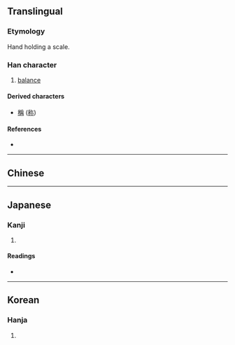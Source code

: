 {{also|尔}}
{{character info/new}}
==Translingual==

===Etymology===
Hand holding a scale.

===Han character===
{{Han char|rn=87|rad=爪|as=05|sn=9|four=|canj=BGB|ids=⿱爫冉}}

# [[balance]]

====Derived characters====
* [[稱]] ([[称]])

====References====
* {{Han ref|kx=0689.030|dkj=19671|dj=1102.070|hdz=32032.050|uh=722F|ud=29231}}

----

==Chinese==
{{zh-see|稱|a}}

----

==Japanese==

===Kanji===
{{ja-kanji|grade=|rs=爪05}}

# {{defn|lang=ja|sort=爪05}}

====Readings====
* {{ja-readings|on=[[しょう]] (shō)|kun=[[となへ]] (tonahe), [[あげる]] (ageru)}}

----

==Korean==

===Hanja===
{{ko-hanja|hangeul=칭|rv=ching|mr=ch'ing}}

# {{defn|lang=ko|sort=爪05}}
